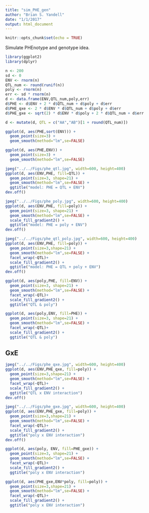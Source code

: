 ```yaml
---
title: "sim_PHE_gen"
author: "Brian S. Yandell"
date: "1/1/2017"
output: html_document
---
```


```r
knitr::opts_chunk$set(echo = TRUE)
```

Simulate PHEnotype and genotype idea.

```r
library(ggplot2)
library(dplyr)
```

```r
n <- 200
sd <- 0
ENV <- rnorm(n)
QTL_num <- round(runif(n))
poly <- rnorm(n)
err <- sd * rnorm(n)
d <- data.frame(ENV,QTL_num,poly,err)
d$PHE <- d$ENV + 2 * d$QTL_num + d$poly + d$err
d$PHE_qxe <- 2 * d$ENV * d$QTL_num + d$poly + d$err
d$PHE_gxe <- sqrt(2) * d$ENV * d$poly + 2 * d$QTL_num + d$err
```

```r
d <- mutate(d, QTL = c("AA","AB")[1 + round(QTL_num)])
```

```r
ggplot(d, aes(PHE,sort(ENV))) +
  geom_point(size=3) +
  geom_smooth(method="lm",se=FALSE)
```


```r
ggplot(d, aes(PHE,ENV)) +
  geom_point(size=3) +
  geom_smooth(method="lm",se=FALSE)
```


```r
jpeg("../../Figs/phe_qtl.jpg", width=600, height=400)
ggplot(d, aes(ENV,PHE, fill=QTL)) +
  geom_point(size=3, shape=21) +
  geom_smooth(method="lm",se=FALSE) +
  ggtitle("model: PHE = QTL + ENV")
dev.off()
```

```r
jpeg("../../Figs/phe_poly.jpg", width=600, height=400)
ggplot(d, aes(ENV,PHE, fill=poly)) +
  geom_point(size=3, shape=21) +
  geom_smooth(method="lm",se=FALSE) +
  scale_fill_gradient2() +
  ggtitle("model: PHE = poly + ENV")
dev.off()
```

```r
jpeg("../../Figs/phe_qtl_poly.jpg", width=600, height=400)
ggplot(d, aes(ENV,PHE, fill=poly)) +
  geom_point(size=3,shape=21) +
  geom_smooth(method="lm",se=FALSE) +
  facet_wrap(~QTL)+
  scale_fill_gradient2() +
  ggtitle("model: PHE = QTL + poly + ENV")
dev.off()
```

```r
ggplot(d, aes(poly,PHE, fill=ENV)) +
  geom_point(size=3, shape=21) +
  geom_smooth(method="lm",se=FALSE) +
  facet_wrap(~QTL)+
  scale_fill_gradient2() +
  ggtitle("QTL & poly")
```

```r
ggplot(d, aes(poly,ENV, fill=PHE)) +
  geom_point(size=3, shape=21) +
  geom_smooth(method="lm",se=FALSE) +
  facet_wrap(~QTL)+
  scale_fill_gradient2() +
  ggtitle("QTL & poly")
```

## GxE

```r
jpeg("../../Figs/phe_qxe.jpg", width=600, height=400)
ggplot(d, aes(ENV,PHE_qxe, fill=poly)) +
  geom_point(size=3,shape=21) +
  geom_smooth(method="lm",se=FALSE) +
  facet_wrap(~QTL)+
  scale_fill_gradient2() +
  ggtitle("QTL x ENV interaction")
dev.off()
```

```r
jpeg("../../Figs/phe_gxe.jpg", width=600, height=400)
ggplot(d, aes(ENV,PHE_gxe, fill=poly)) +
  geom_point(size=3,shape=21) +
  geom_smooth(method="lm",se=FALSE) +
  facet_wrap(~QTL)+
  scale_fill_gradient2() +
  ggtitle("poly x ENV interaction")
dev.off()
```

```r
ggplot(d, aes(poly, ENV, fill=PHE_gxe)) +
  geom_point(size=3, shape=21) +
  geom_smooth(method="lm",se=FALSE) +
  facet_wrap(~QTL)+
  scale_fill_gradient2() +
  ggtitle("poly x ENV interaction")
```

```r
ggplot(d, aes(PHE_gxe,ENV*poly, fill=poly)) +
  geom_point(size=3,shape=21) +
  geom_smooth(method="lm",se=FALSE) +
  facet_wrap(~QTL)+
  scale_fill_gradient2() +
  ggtitle("poly x ENV interaction")
```
